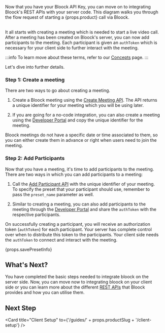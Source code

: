 
<span>
  Now that you have your Bloock API Key, you can move on to integrating Bloock's
  REST APIs with your server code. This diagram walks you through the flow
  request of starting a {props.product} call via Bloock.
</span>

<br />
<br />

It all starts with creating a meeting which is needed to start a live video call. After a meeting has been created on Bloock's server, you can now add participants to the meeting. Each participant is given an `authToken` which is necessary for your client side to further interact with the meeting.

:::info
To learn move about these terms, refer to our [Concepts](./concepts) page.
:::

Let's dive into further details.

### Step 1: Create a meeting

There are two ways to go about creating a meeting.

1. Create a Bloock meeting using the [Create Meeting API](/api#/operations/create_meeting). The API returns a unique identifier for your meeting which you will be using later.

2. If you are going for a no-code integration, you can also create a meeting using the [Developer Portal](https://accounts.bloock.com/) and copy the unique identifier for the meeting.

Bloock meetings do not have a specific date or time associated to them, so you can either create
them in advance or right when users need to join the meeting.

### Step 2: Add Participants

Now that you have a meeting, it's time to add participants to the meeting. There are two ways in which you can add participants to a meeting:

1. Call the [Add Participant API](/api#/operations/add_participant) with the unique identifier of your meeting. To specify the preset that your participant should use, remember to pass the `preset_name` parameter as well.

2. Similar to creating a meeting, you can also add participants to the meeting through the [Developer Portal](https://accounts.bloock.com/) and share the `authToken` with the respective participants.

On successfully creating a participant, you will receive an authorization token (`authToken`) for each participant. Your server has complete control over when to distribute this token to the participants. Your client side needs the `authToken` to connect and interact with the meeting.

<span>{props.savePresetInfo}</span>

## What's Next?

You have completed the basic steps needed to integrate bloock on the server side. Now, you can move now to integrating bloock on your client side or you can learn more about the different [REST APIs](/api/) that Bloock provides and how you can utilise them.

## Next Step

<Card
  title="Client Setup"
  to={'/guides/' + props.productSlug + '/client-setup'}
/>
